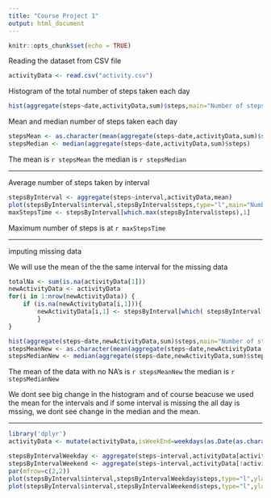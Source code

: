 ---
title: "Course Project 1"
output: html_document
---

```{r setup}
knitr::opts_chunk$set(echo = TRUE)
```

Reading the dataset from CSV file


```{r activities}
activityData <- read.csv("activity.csv")
```

Histogram of the total number of steps taken each day


```{r histo}
hist(aggregate(steps~date,activityData,sum)$steps,main="Number of steps per day",xlab = "Steps")
```

Mean and median number of steps taken each day

```{r mean}
stepsMean <- as.character(mean(aggregate(steps~date,activityData,sum)$steps))
stepsMedian <- median(aggregate(steps~date,activityData,sum)$steps)
```

The mean is `r stepsMean` the median is `r stepsMedian`

___________________________________
Average number of steps taken by interval

```{r stepsByInterval}
stepsByInterval <- aggregate(steps~interval,activityData,mean)
plot(stepsByInterval$interval,stepsByInterval$steps,type="l",main="Number of steps by intervals",xlab = "Interval" , ylab = "Number of steps")
maxStepsTime <- stepsByInterval[which.max(stepsByInterval$steps),1]
```

Maximum number of steps is at `r maxStepsTime`

___________________________________
imputing missing data 

We will use the mean of the the same interval for the missing data
```{r missingData}
totalNa <- sum(is.na(activityData[1]))
newActivityData <- activityData
for(i in 1:nrow(newActivityData)) {
    if (is.na(newActivityData[i,1])){
        newActivityData[i,1] <- stepsByInterval[which( stepsByInterval[,1] %in%  newActivityData[i,3]),2]
        }  
}

hist(aggregate(steps~date,newActivityData,sum)$steps,main="Number of steps per day with no NA",xlab = "Steps")
stepsMeanNew <- as.character(mean(aggregate(steps~date,newActivityData,sum)$steps))
stepsMedianNew <- median(aggregate(steps~date,newActivityData,sum)$steps)


```


The mean of the data with no NA's is `r stepsMeanNew` the median is `r stepsMedianNew` 

We dont see big change in the histogram and of course beacuse we used the mean for the intervals and if some interval is missing the all day is mssing, we dont see change in the median and the mean.

___________________________________


```{r weekDays}
library('dplyr')
activityData <- mutate(activityData,isWeekEnd=weekdays(as.Date(as.character(activityData$date)))  %in% c('Saturday','Sunday'))

stepsByIntervalWeekday <- aggregate(steps~interval,activityData[activityData[,4],],mean)
stepsByIntervalWeekend <- aggregate(steps~interval,activityData[!activityData[,4],],mean)
par(mfrow=c(2,2)) 
plot(stepsByInterval$interval,stepsByIntervalWeekday$steps,type="l",ylab = "Number of steps",main="Steps by intervals on a week day",xlab = "Interval")
plot(stepsByInterval$interval,stepsByIntervalWeekend$steps,type="l",ylab = "Number of steps",main="Steps by intervals on a weekend day",xlab = "Interval")

```


